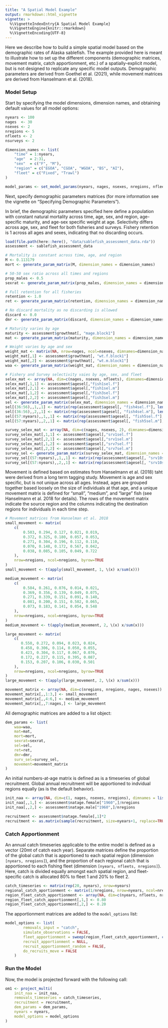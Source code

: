 ```yaml
---
title: "A Spatial Model Example"
output: rmarkdown::html_vignette
vignette: >
  %\VignetteIndexEntry{A Spatial Model Example}
  %\VignetteEngine{knitr::rmarkdown}
  %\VignetteEncoding{UTF-8}
---
```


Here we describe how to build a simple spatial model based on the demographic rates of Alaska sablefish. The example provided here is meant to illustrate how to set up the different components (demographic matrices, movement matrix, catch apportionment, etc.) of a spatially-explicit model, but is not designed to replicate any specific model outputs. Demographic parameters are derived from Goethel et al. (2021), while movement matrices are derived from Hanselmann et al. (2018). 


### Model Setup
Start by specifying the model dimensions, dimension names, and obtaining default values for all model options:

```r
nyears <- 100
nages  <- 30
nsexes <- 2
nregions <- 5
nfleets <- 2
nsurveys <- 2

dimension_names <- list(
    "time" = 1:nyears,
    "age"  = 2:31,
    "sex"  = c("F", "M"),
    "region" = c("EGOA", "CGOA", "WGOA", "BS", "AI"),
    "fleet" = c("Fixed", "Trawl")
)

model_params <- set_model_params(nyears, nages, nsexes, nregions, nfleets)
```

Next, specify demographic parameters matrices (for more information see the vignette on "Specifying Demographic Parameters").

In brief, the demographic parameters specified here define a population with constant natural mortality across time, age, sex, and region, age-specific maturity, and age-sex specific weight at age. Selectivity differs across age, sex, and fleet for both fisheries and surveys. Fishery retention is 1 across all ages and sexes, indicating that no discarding occurs.

```r
load(file.path(here::here(), "data/sablefish_assessment_data.rda"))
assessment <- sablefish_assessment_data

# Mortality is constant across time, age, and region
M <- 0.113179
mort <- generate_param_matrix(M, dimension_names = dimension_names)

# 50-50 sex ratio across all times and regions
prop_males <- 0.5
sexrat <- generate_param_matrix(prop_males, dimension_names = dimension_names)

# Full retention for all fisheries
retention <- 1.0
ret <- generate_param_matrix(retention, dimension_names = dimension_names, include_fleet_dim = TRUE)

# No discard mortality as no discarding is allowed
discard <- 0.0
dmr <- generate_param_matrix(discard, dimension_names = dimension_names, include_fleet_dim = TRUE)

# Maturity varies by age
maturity <- assessment$growthmat[, "mage.block1"]
mat <- generate_param_matrix(maturity, dimension_names = dimension_names, by="age")

# Weight varies by age and sex
weight_mat <- matrix(NA, nrow=nages, ncol=nsexes, dimnames=dimension_names[c("age", "sex")])
weight_mat[,1] <- assessment$growthmat[, "wt.f.block1"]
weight_mat[,2] <- assessment$growthmat[, "wt.m.block1"]
waa <- generate_param_matrix(weight_mat, dimension_names = dimension_names, by=c("age", "sex"))

# Fishery and Survey selectivity vaies by age, sex, and fleet
selex_mat <- array(NA, dim=c(nages, nsexes, nfleets), dimnames=dimension_names[c("age", "sex", "fleet")])
selex_mat[,1,1] <- assessment$agesel[,"fish1sel.f"]
selex_mat[,2,1] <- assessment$agesel[,"fish1sel.m"]
selex_mat[,1,2] <- assessment$agesel[,"fish3sel.f"]
selex_mat[,2,2] <- assessment$agesel[,"fish3sel.m"]
sel <- generate_param_matrix(selex_mat, dimension_names = dimension_names, by=c("age", "sex", "fleet"), include_fleet_dim = TRUE)
sel[(36:56),,1,,1] <- matrix(rep(assessment$agesel[, "fish4sel.f"], length(36:56)), ncol=nages, byrow=TRUE)
sel[(36:56),,2,,1] <- matrix(rep(assessment$agesel[, "fish4sel.m"], length(36:56)), ncol=nages, byrow=TRUE)
sel[(57:nyears),,1,,1] <- matrix(rep(assessment$agesel[, "fish5sel.f"], length(57:nyears)), ncol=nages, byrow=TRUE)
sel[(57:nyears),,2,,1] <- matrix(rep(assessment$agesel[, "fish5sel.m"], length(57:nyears)), ncol=nages, byrow=TRUE)

survey_selex_mat <- array(NA, dim=c(nages, nsexes, 2), dimnames=dimension_names[c("age", "sex", "fleet")])
survey_selex_mat[,1,1] <- assessment$agesel[,"srv1sel.f"]
survey_selex_mat[,2,1] <- assessment$agesel[,"srv1sel.m"]
survey_selex_mat[,1,2] <- assessment$agesel[,"srv7sel.f"]
survey_selex_mat[,2,2] <- assessment$agesel[,"srv7sel.m"]
survey_sel <- generate_param_matrix(survey_selex_mat, dimension_names = dimension_names, by=c("age", "sex", "fleet"), include_fleet_dim = TRUE)
survey_sel[(57:nyears),,1,,1] <- matrix(rep(assessment$agesel[, "srv10sel.f"], length(57:nyears)), ncol=nages, byrow=TRUE)
survey_sel[(57:nyears),,2,,1] <- matrix(rep(assessment$agesel[, "srv10sel.m"], length(57:nyears)), ncol=nages, byrow=TRUE)
```

Movement is defined based on estimates from Hanselmann et al. (2018) taht were derived from a long term tagging study. Movement is age and sex specific, but is not unique across all ages. Instead, ages are grouped together based loosely on the size of individuals at that age, and a unique movement matrix is defined for "small", "medium", and "large" fish (see Hanselmann et al. 2018 for details). The rows of the movement matrix indicate the source region and the columns indicating the destination regions for individuals in each time step.

```r
# Movement matrices from Hanselman et al. 2018
small_movement <- matrix(
    c(
        0.503, 0.294, 0.127, 0.021, 0.019, 
        0.372, 0.325, 0.180, 0.057, 0.053, 
        0.271, 0.304, 0.196, 0.112, 0.110,
        0.070, 0.148, 0.172, 0.567, 0.042,
        0.038, 0.085, 0.105, 0.049, 0.722
    ),
    nrow=nregions, ncol=nregions, byrow=TRUE
)
small_movement <- t(apply(small_movement, 1, \(x) x/sum(x)))

medium_movement <- matrix(
    c(
        0.584, 0.261, 0.076, 0.014, 0.021, 
        0.369, 0.356, 0.139, 0.049, 0.075, 
        0.271, 0.339, 0.151, 0.091, 0.140, 
        0.081, 0.200, 0.151, 0.502, 0.065, 
        0.073, 0.183, 0.141, 0.054, 0.548
    ),
    nrow=nregions, ncol=nregions, byrow=TRUE
)
medium_movement <- t(apply(medium_movement, 2, \(x) x/sum(x)))

large_movement <- matrix(
    c(
       0.550, 0.272, 0.094, 0.023, 0.024, 
       0.458, 0.306, 0.114, 0.050, 0.055, 
       0.423, 0.304, 0.117, 0.067, 0.076, 
       0.172, 0.227, 0.115, 0.395, 0.087, 
       0.153, 0.207, 0.106, 0.030, 0.501 
    ),
    nrow=nregions, ncol=nregions, byrow=TRUE
)
large_movement <- t(apply(large_movement, 2, \(x) x/sum(x)))

movement_matrix <- array(NA, dim=c(nregions, nregions, nages, nsexes))
movement_matrix[,,1:3,] <- small_movement
movement_matrix[,,4:6,] <- medium_movement
movement_matrix[,,7:nages,] <- large_movement
```

All demographic matrices are added to a list object:

```r
dem_params <- list(
    waa=waa,
    mat=mat,
    mort=mort,
    sexrat=sexrat,
    sel=sel,
    ret=ret,
    dmr=dmr,
    surv_sel=survey_sel,
    movement=movement_matrix
)
```

An initial numbers-at-age matrix is defined as is a timeseries of global recruitment. Global annual recruitment will be apportioned to indvidual regions equally (as is the default behavior).

```r
init_naa <- array(NA, dim=c(1, nages, nsexes, nregions), dimnames = list(1, 2:31, c("F", "M"), c("EGOA", "CGOA", "WGOA", "BS", "AI")))
init_naa[,,1,] <- assessment$natage.female["1960",]/nregions
init_naa[,,2,] <- assessment$natage.male["1960",]/nregions

recruitment <- assessment$natage.female[,1]*2
recruitment <- as.matrix(sample(recruitment, size=nyears+1, replace=TRUE))
```

### Catch Apportionment
An annual catch timeseries applicable to the entire model is defined as a vector (20mt of catch each year). Separate matrices define the proportion of the global catch that is apportioned to each spatial region (dimension `[nyears, nregions]`), and the proportion of each regional catch that is apportioned to each fishing fleet (dimension `[nyears, nfleets, nregions]`). Here, catch is divided equally amongst each spatial region, and fleet-specific catch is allocated 80% to fleet 1 and 20% to fleet 2.

```r
catch_timeseries <- matrix(rep(20, nyears), nrow=nyears)
regional_catch_aportionment <- matrix(1/nregions, nrow=nyears, ncol=nregions)
region_fleet_catch_apportionment <- array(NA, dim=c(nyears, nfleets, nregions))
region_fleet_catch_apportionment[,1,] <- 0.80
region_fleet_catch_apportionment[,2,] <- 0.20
```

The apportionment matrices are added to the `model_options` list:

```r
model_options <- list(
        removals_input = "catch",
        simulate_observations = FALSE,
        fleet_apportionment = sweep(region_fleet_catch_apportionment, c(1, 3), region_fleet_catch_apportionment, FUN+"*"),
        recruit_apportionment = NULL,
        recruit_apportionment_random = FALSE,
        do_recruits_move = FALSE
    )
```

### Run the Model
Now, the model is projected forward with the following call:

```r
om1 <- project_multi(
    init_naa = init_naa, 
    removals_timeseries = catch_timeseries,
    recruitment = recruitment, 
    dem_params = dem_params, 
    nyears = nyears, 
    model_options = model_options
)
```